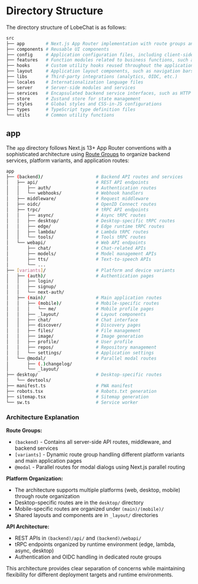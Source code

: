 # Directory Structure

The directory structure of LobeChat is as follows:

```bash
src
├── app        # Next.js App Router implementation with route groups and API routes
├── components # Reusable UI components
├── config     # Application configuration files, including client-side and server-side environment variables
├── features   # Function modules related to business functions, such as agent settings, plugin development pop-ups, etc.
├── hooks      # Custom utility hooks reused throughout the application
├── layout     # Application layout components, such as navigation bars, sidebars, etc.
├── libs       # Third-party integrations (analytics, OIDC, etc.)
├── locales    # Internationalization language files
├── server     # Server-side modules and services
├── services   # Encapsulated backend service interfaces, such as HTTP requests
├── store      # Zustand store for state management
├── styles     # Global styles and CSS-in-JS configurations
├── types      # TypeScript type definition files
└── utils      # Common utility functions
```

## app

The `app` directory follows Next.js 13+ App Router conventions with a sophisticated architecture using [Route Groups](https://nextjs.org/docs/app/building-your-application/routing/route-groups) to organize backend services, platform variants, and application routes:

```bash
app
├── (backend)/                    # Backend API routes and services
│   ├── api/                      # REST API endpoints
│   │   ├── auth/                 # Authentication routes
│   │   └── webhooks/             # Webhook handlers
│   ├── middleware/               # Request middleware
│   ├── oidc/                     # OpenID Connect routes
│   ├── trpc/                     # tRPC API endpoints
│   │   ├── async/                # Async tRPC routes
│   │   ├── desktop/              # Desktop-specific tRPC routes
│   │   ├── edge/                 # Edge runtime tRPC routes
│   │   ├── lambda/               # Lambda tRPC routes
│   │   └── tools/                # Tools tRPC routes
│   └── webapi/                   # Web API endpoints
│       ├── chat/                 # Chat-related APIs
│       ├── models/               # Model management APIs
│       ├── tts/                  # Text-to-speech APIs
│       └── ...
├── [variants]/                   # Platform and device variants
│   ├── (auth)/                   # Authentication pages
│   │   ├── login/
│   │   ├── signup/
│   │   └── next-auth/
│   ├── (main)/                   # Main application routes
│   │   ├── (mobile)/             # Mobile-specific routes
│   │   │   └── me/               # Mobile profile pages
│   │   ├── _layout/              # Layout components
│   │   ├── chat/                 # Chat interface
│   │   ├── discover/             # Discovery pages
│   │   ├── files/                # File management
│   │   ├── image/                # Image generation
│   │   ├── profile/              # User profile
│   │   ├── repos/                # Repository management
│   │   └── settings/             # Application settings
│   └── @modal/                   # Parallel modal routes
│       ├── (.)changelog/
│       └── _layout/
├── desktop/                      # Desktop-specific routes
│   └── devtools/
├── manifest.ts                   # PWA manifest
├── robots.tsx                    # Robots.txt generation
├── sitemap.tsx                   # Sitemap generation
└── sw.ts                         # Service worker
```

### Architecture Explanation

**Route Groups:**
- `(backend)` - Contains all server-side API routes, middleware, and backend services
- `[variants]` - Dynamic route group handling different platform variants and main application pages
- `@modal` - Parallel routes for modal dialogs using Next.js parallel routing

**Platform Organization:**
- The architecture supports multiple platforms (web, desktop, mobile) through route organization
- Desktop-specific routes are in the `desktop/` directory
- Mobile-specific routes are organized under `(main)/(mobile)/`
- Shared layouts and components are in `_layout/` directories

**API Architecture:**
- REST APIs in `(backend)/api/` and `(backend)/webapi/`
- tRPC endpoints organized by runtime environment (edge, lambda, async, desktop)
- Authentication and OIDC handling in dedicated route groups

This architecture provides clear separation of concerns while maintaining flexibility for different deployment targets and runtime environments.
